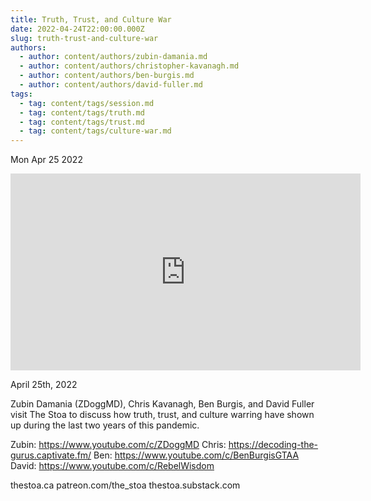 ```yaml
---
title: Truth, Trust, and Culture War
date: 2022-04-24T22:00:00.000Z
slug: truth-trust-and-culture-war
authors:
  - author: content/authors/zubin-damania.md
  - author: content/authors/christopher-kavanagh.md
  - author: content/authors/ben-burgis.md
  - author: content/authors/david-fuller.md
tags:
  - tag: content/tags/session.md
  - tag: content/tags/truth.md
  - tag: content/tags/trust.md
  - tag: content/tags/culture-war.md
---
```






Mon Apr 25 2022

<iframe width="560" height="315" src="https://www.youtube.com/embed/FlXxxdwQ2ME" title="Truth, Trust, and Culture War w/ Zubin Damania, Christopher Kavanagh, Ben Burgis, and David Fuller" frameborder="0" allow="accelerometer; autoplay; clipboard-write; encrypted-media; gyroscope; picture-in-picture" allowfullscreen ></iframe>

April 25th, 2022

Zubin Damania (ZDoggMD), Chris Kavanagh, Ben Burgis, and David Fuller visit The Stoa to discuss how truth, trust, and culture warring have shown up during the last two years of this pandemic.

Zubin: https://www.youtube.com/c/ZDoggMD
Chris: https://decoding-the-gurus.captivate.fm/
Ben: https://www.youtube.com/c/BenBurgisGTAA
David: https://www.youtube.com/c/RebelWisdom

thestoa.ca
patreon.com/the_stoa
thestoa.substack.com


